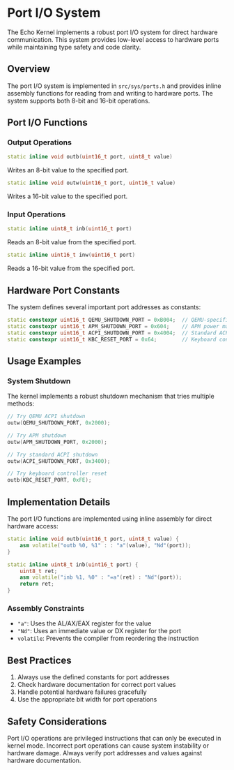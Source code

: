 # Port I/O System

The Echo Kernel implements a robust port I/O system for direct hardware communication. This system provides low-level access to hardware ports while maintaining type safety and code clarity.

## Overview

The port I/O system is implemented in `src/sys/ports.h` and provides inline assembly functions for reading from and writing to hardware ports. The system supports both 8-bit and 16-bit operations.

## Port I/O Functions

### Output Operations

```cpp
static inline void outb(uint16_t port, uint8_t value)
```
Writes an 8-bit value to the specified port.

```cpp
static inline void outw(uint16_t port, uint16_t value)
```
Writes a 16-bit value to the specified port.

### Input Operations

```cpp
static inline uint8_t inb(uint16_t port)
```
Reads an 8-bit value from the specified port.

```cpp
static inline uint16_t inw(uint16_t port)
```
Reads a 16-bit value from the specified port.

## Hardware Port Constants

The system defines several important port addresses as constants:

```cpp
static constexpr uint16_t QEMU_SHUTDOWN_PORT = 0xB004;  // QEMU-specific ACPI shutdown
static constexpr uint16_t APM_SHUTDOWN_PORT = 0x604;    // APM power management
static constexpr uint16_t ACPI_SHUTDOWN_PORT = 0x4004;  // Standard ACPI
static constexpr uint16_t KBC_RESET_PORT = 0x64;        // Keyboard controller
```

## Usage Examples

### System Shutdown

The kernel implements a robust shutdown mechanism that tries multiple methods:

```cpp
// Try QEMU ACPI shutdown
outw(QEMU_SHUTDOWN_PORT, 0x2000);

// Try APM shutdown
outw(APM_SHUTDOWN_PORT, 0x2000);

// Try standard ACPI shutdown
outw(ACPI_SHUTDOWN_PORT, 0x3400);

// Try keyboard controller reset
outb(KBC_RESET_PORT, 0xFE);
```

## Implementation Details

The port I/O functions are implemented using inline assembly for direct hardware access:

```cpp
static inline void outb(uint16_t port, uint8_t value) {
    asm volatile("outb %0, %1" : : "a"(value), "Nd"(port));
}

static inline uint8_t inb(uint16_t port) {
    uint8_t ret;
    asm volatile("inb %1, %0" : "=a"(ret) : "Nd"(port));
    return ret;
}
```

### Assembly Constraints

- `"a"`: Uses the AL/AX/EAX register for the value
- `"Nd"`: Uses an immediate value or DX register for the port
- `volatile`: Prevents the compiler from reordering the instruction

## Best Practices

1. Always use the defined constants for port addresses
2. Check hardware documentation for correct port values
3. Handle potential hardware failures gracefully
4. Use the appropriate bit width for port operations

## Safety Considerations

Port I/O operations are privileged instructions that can only be executed in kernel mode. Incorrect port operations can cause system instability or hardware damage. Always verify port addresses and values against hardware documentation.
